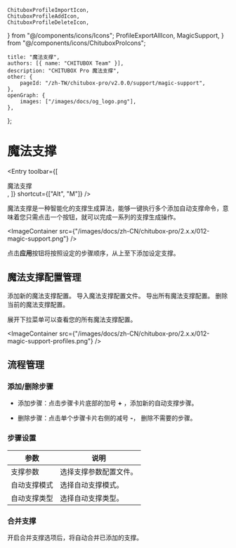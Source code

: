 	ChituboxProfileImportIcon,
	ChituboxProfileAddIcon,
	ChituboxProfileDeleteIcon,
} from "@/components/icons/Icons";
	ProfileExportAllIcon,
	MagicSupport,
} from "@/components/icons/ChituboxProIcons";

	title: "魔法支撑",
	authors: [{ name: "CHITUBOX Team" }],
	description: "CHITUBOX Pro 魔法支撑",
	other: {
		pageId: "/zh-TW/chitubox-pro/v2.0.0/support/magic-support",
	},
	openGraph: {
		images: ["/images/docs/og_logo.png"],
	},
};

# 魔法支撑

<Entry
	toolbar={[
		<div className="flex items-center gap-1">
			魔法支撑
			<MagicSupport />
		</div>,
	]}
	shortcut={["Alt", "M"]}
/>

魔法支撑是一种智能化的支撑生成算法，能够一键执行多个添加自动支撑命令，意味着您只需点击一个按钮，就可以完成一系列的支撑生成操作。

<ImageContainer
	src={"/images/docs/zh-CN/chitubox-pro/2.x.x/012-magic-support.png"}
/>

点击**应用**按钮将按照设定的步骤顺序，从上至下添加设定支撑。

## 魔法支撑配置管理

<ChituboxProfileAddIcon /> 添加新的魔法支撑配置。
<ChituboxProfileImportIcon /> 导入魔法支撑配置文件。
<ProfileExportAllIcon /> 导出所有魔法支撑配置。
<ChituboxProfileDeleteIcon /> 删除当前的魔法支撑配置。

展开下拉菜单可以查看您的所有魔法支撑配置。

<ImageContainer
	src={"/images/docs/zh-CN/chitubox-pro/2.x.x/012-magic-support-profiles.png"}
/>

## 流程管理

### 添加/删除步骤

-   添加步骤：点击步骤卡片底部的加号 **+** ，添加新的自动支撑步骤。

-   删除步骤：点击单个步骤卡片右侧的减号 **-**， 删除不需要的步骤。

### 步骤设置

| 参数         | 说明                   |
| ------------ | ---------------------- |
| 支撑参数     | 选择支撑参数配置文件。 |
| 自动支撑模式 | 选择自动支撑模式。     |
| 自动支撑类型 | 选择自动支撑类型。     |

### 合并支撑

开启合并支撑选项后，将自动合并已添加的支撑。
